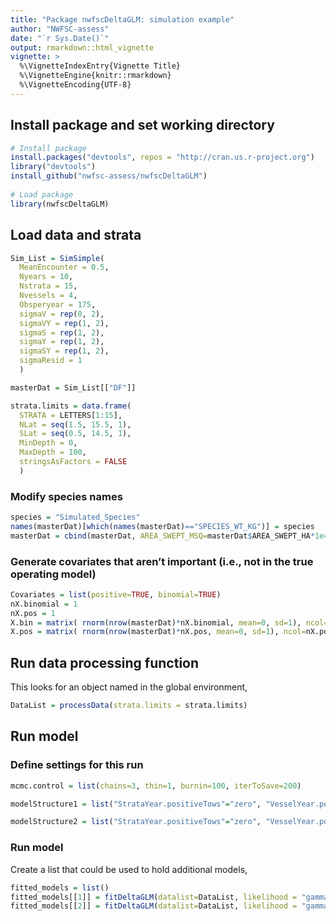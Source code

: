 ```yaml
---
title: "Package nwfscDeltaGLM: simulation example"
author: "NWFSC-assess"
date: "`r Sys.Date()`"
output: rmarkdown::html_vignette
vignette: >
  %\VignetteIndexEntry{Vignette Title}
  %\VignetteEngine{knitr::rmarkdown}
  %\VignetteEncoding{UTF-8}
---
```


## Install package and set working directory

```r
# Install package
install.packages("devtools", repos = "http://cran.us.r-project.org")
library("devtools")
install_github("nwfsc-assess/nwfscDeltaGLM")
  
# Load package
library(nwfscDeltaGLM)
```

## Load data and strata

```r
Sim_List = SimSimple(
  MeanEncounter = 0.5,
  Nyears = 10,
  Nstrata = 15,
  Nvessels = 4,
  Obsperyear = 175,
  sigmaV = rep(0, 2),
  sigmaVY = rep(1, 2),
  sigmaS = rep(1, 2),
  sigmaY = rep(1, 2),
  sigmaSY = rep(1, 2),
  sigmaResid = 1
  )

masterDat = Sim_List[["DF"]]

strata.limits = data.frame(
  STRATA = LETTERS[1:15],
  NLat = seq(1.5, 15.5, 1),
  SLat = seq(0.5, 14.5, 1),
  MinDepth = 0,
  MaxDepth = 100,
  stringsAsFactors = FALSE
  )
```

### Modify species names
```r
species = "Simulated_Species"
names(masterDat)[which(names(masterDat)=="SPECIES_WT_KG")] = species
masterDat = cbind(masterDat, AREA_SWEPT_MSQ=masterDat$AREA_SWEPT_HA*1e4)
```

### Generate covariates that aren't important (i.e., not in the true operating model)
```r
Covariates = list(positive=TRUE, binomial=TRUE)
nX.binomial = 1
nX.pos = 1
X.bin = matrix( rnorm(nrow(masterDat)*nX.binomial, mean=0, sd=1), ncol=nX.binomial)
X.pos = matrix( rnorm(nrow(masterDat)*nX.pos, mean=0, sd=1), ncol=nX.pos)
```

## Run data processing function
This looks for an object named \code{masterDat} in the global environment,
```r
DataList = processData(strata.limits = strata.limits)
```

## Run model

### Define settings for this run
```r
mcmc.control = list(chains=3, thin=1, burnin=100, iterToSave=200)

modelStructure1 = list("StrataYear.positiveTows"="zero", "VesselYear.positiveTows"="random2", "StrataYear.zeroTows"="zero", "VesselYear.zeroTows"="random2", "Vessel.positiveTows"="zero", "Vessel.zeroTows"="zero", "Catchability.positiveTows"="one", "Catchability.zeroTows"="zero", "year.deviations"="fixed", "strata.deviations"="fixed")

modelStructure2 = list("StrataYear.positiveTows"="zero", "VesselYear.positiveTows"="zero", "Vessel.positiveTows"="random2", "StrataYear.zeroTows"="zero", "VesselYear.zeroTows"="zero", "Vessel.zeroTows"="random2", "Catchability.positiveTows"="one", "Catchability.zeroTows"="zero", "year.deviations"="fixed", "strata.deviations"="fixed")
```

### Run model 
Create a list that could be used to hold additional models,

```r
fitted_models = list()
fitted_models[[1]] = fitDeltaGLM(datalist=DataList, likelihood = "gamma", modelStructure=modelStructure1, mcmc.control=mcmc.control, covariates=Covariates, Species=species)
fitted_models[[2]] = fitDeltaGLM(datalist=DataList, likelihood = "gamma", modelStructure=modelStructure2, mcmc.control=mcmc.control, covariates=Covariates, Species=species)
```





